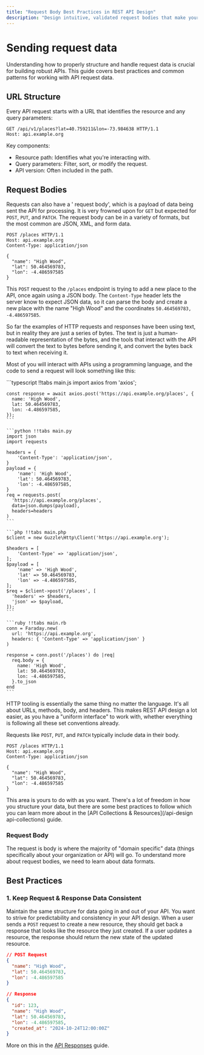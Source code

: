```yaml
---
title: "Request Body Best Practices in REST API Design"
description: "Design intuitive, validated request bodies that make your API easy to use while preventing errors and security vulnerabilities."
---
```



# Sending request data

Understanding how to properly structure and handle request data is crucial for building robust APIs. This guide covers best practices and common patterns for working with API request data.

## URL Structure

Every API request starts with a URL that identifies the resource and any query parameters:

```http
GET /api/v1/places?lat=40.759211&lon=-73.984638 HTTP/1.1
Host: api.example.org
```

Key components:

- Resource path: Identifies what you're interacting with.
- Query parameters: Filter, sort, or modify the request.
- API version: Often included in the path.

## Request Bodies

Requests can also have a ' request body', which is a payload of data being sent
the API for processing. It is very frowned upon for `GET` but expected for
`POST`, `PUT`, and `PATCH`. The request body can be in a variety of formats, but
the most common are JSON, XML, and form data.

```http
POST /places HTTP/1.1
Host: api.example.org
Content-Type: application/json

{
  "name": "High Wood",
  "lat": 50.464569783,
  "lon": -4.486597585
}
```

This `POST` request to the `/places` endpoint is trying to add a new place to
the API, once again using a JSON body. The `Content-Type` header lets the server
know to expect JSON data, so it can parse the body and create a new place with
the name "High Wood" and the coordinates `50.464569783, -4.486597585`.

So far the examples of HTTP requests and responses have been using text, but in
reality they are just a series of bytes. The text is just a human-readable
representation of the bytes, and the tools that interact with the API will
convert the text to bytes before sending it, and convert the bytes back to text
when receiving it.

Most of you will interact with APIs using a programming language, and the code
to send a request will look something like this:


<CodeWithTabs>
    ```typescript !!tabs main.js
    import axios from 'axios';

    const response = await axios.post('https://api.example.org/places', {
      name: 'High Wood',
      lat: 50.464569783,
      lon: -4.486597585,
    });
    ```

    ```python !!tabs main.py
    import json
    import requests

    headers = {
        'Content-Type': 'application/json',
    }
    payload = {
        'name': 'High Wood',
        'lat': 50.464569783,
        'lon': -4.486597585,
    }
    req = requests.post(
      'https://api.example.org/places',
      data=json.dumps(payload),
      headers=headers
    )
    ```

    ```php !!tabs main.php
    $client = new Guzzle\Http\Client('https://api.example.org');

    $headers = [
        'Content-Type' => 'application/json',
    ];
    $payload = [
        'name' => 'High Wood',
        'lat' => 50.464569783,
        'lon' => -4.486597585,
    ];
    $req = $client->post('/places', [
      'headers' => $headers,
      'json' => $payload,
    ]);
    ```

    ```ruby !!tabs main.rb
    conn = Faraday.new(
      url: 'https://api.example.org',
      headers: { 'Content-Type' => 'application/json' }
    )

    response = conn.post('/places') do |req|
      req.body = {
        name: 'High Wood',
        lat: 50.464569783,
        lon: -4.486597585,
      }.to_json
    end
    ```
</CodeWithTabs>

HTTP tooling is essentially the same thing no matter the language. It's all
about URLs, methods, body, and headers. This makes REST API design a lot easier,
as you have a "uniform interface" to work with, whether everything is following
all these set conventions already.

Requests like `POST`, `PUT`, and `PATCH` typically include data in their body.

```http
POST /places HTTP/1.1
Host: api.example.org
Content-Type: application/json

{
  "name": "High Wood",
  "lat": 50.464569783,
  "lon": -4.486597585
}
```

This area is yours to do with as you want. There's a lot of freedom in how you
structure your data, but there are some best practices to follow which you can
learn more about in the [API Collections & Resources](/api-design
api-collections) guide.

### Request Body

The request is body is where the majority of "domain specific" data (things
specifically about your organization or API) will go. To understand more about
request bodies, we need to learn about data formats.

## Best Practices

### 1. Keep Request & Response Data Consistent

Maintain the same structure for data going in and out of your API. You want to
strive for predictability and consistency in your API design. When a user sends
a `POST` request to create a new resource, they should get back a response that
looks like the resource they just created. If a user updates a resource, the
response should return the new state of the updated resource.

```json
// POST Request
{
  "name": "High Wood",
  "lat": 50.464569783,
  "lon": -4.486597585
}

// Response
{
  "id": 123,
  "name": "High Wood",
  "lat": 50.464569783,
  "lon": -4.486597585,
  "created_at": "2024-10-24T12:00:00Z"
}
```

More on this in the [API Responses](/api-design/responses) guide.
